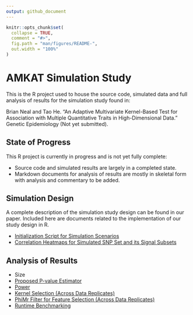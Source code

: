 ```yaml
---
output: github_document
---
```


<!-- README.md is generated from README.Rmd. Please edit that file -->

```r
knitr::opts_chunk$set(
  collapse = TRUE,
  comment = "#>",
  fig.path = "man/figures/README-",
  out.width = "100%"
)
```

# AMKAT Simulation Study

<!-- badges: start -->
<!-- badges: end -->

This is the R project used to house the source code, simulated data and full analysis of results for the simulation study found in:

Brian Neal and Tao He. "An Adaptive Multivariate Kernel-Based Test for Association with Multiple Quantitative Traits in High-Dimensional Data." Genetic Epidemiology (Not yet submitted).


## State of Progress

This R project is currently in progress and is not yet fully complete: 

* Source code and simulated results are largely in a completed state. 
* Markdown documents for analysis of results are mostly in skeletal form with analysis and commentary to be added.


## Simulation Design

A complete description of the simulation study design can be found in our paper. Included here are documents related to the implementation of our study design in R.

* [Initialization Script for Simulation Scenarios](https://github.com/brianpatrickneal/AMKAT_simstudy/blob/main/markdown/setup.html)
* [Correlation Heatmaps for Simulated SNP Set and its Signal Subsets](https://github.com/brianpatrickneal/AMKAT_simstudy/blob/main/markdown/SNPset_corr_heatmaps.html)



## Analysis of Results

* Size
* [Proposed P-value Estimator](https://github.com/brianpatrickneal/AMKAT_simstudy/blob/main/markdown/pval_estimator.html)
* [Power](https://github.com/brianpatrickneal/AMKAT_simstudy/blob/main/markdown/power.html)
* [Kernel Selection (Across Data Replicates)](https://github.com/brianpatrickneal/AMKAT_simstudy/blob/main/markdown/kernel_selection.html)
* [PhiMr Filter for Feature Selection (Across Data Replicates)](https://github.com/brianpatrickneal/AMKAT_simstudy/blob/main/markdown/feature_selection.html)
* [Runtime Benchmarking](https://github.com/brianpatrickneal/AMKAT_simstudy/blob/main/markdown/runtime_benchmarking.html)